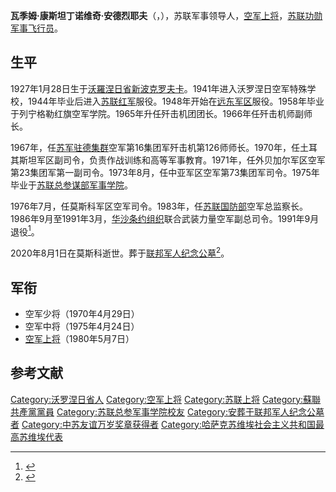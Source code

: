{{Infobox military person
|name          = 瓦季姆·安德烈耶夫
|image         = 
|caption       = 
|birth_date    = 1927年1月28日
|birth_place   = {{URS}}[[沃羅涅日省|沃羅涅日省]][[利斯基|新波克罗夫卡]]
|death_date    = {{Dda|2020|8|1|1927|1|28}}
|death_place   = {{RUS}}[[莫斯科|莫斯科]]
|allegiance    = {{URS}}
|branch        = [[苏联空军|苏联空军]]
|unit          = 
|serviceyears  = 1944年－1991年
|rank          = [[空军上将|空军上将]]
|commands      = 空军第73集团军<br/>[[莫斯科军区|莫斯科军区]]空军
|battles       = [[苏德战争|苏德战争]]
|awards        ={{{!}} style="background: transparent"
{{!}} {{俄罗斯友谊勋章}} {{!!}} {{十月革命勋章}} {{!!}} {{红旗勋章}} {{!!}} {{红旗勋章}}
{{!}}-
{{!}} {{二级在苏联武装力量中为祖国服务勋章}} {{!!}} {{三级在苏联武装力量中为祖国服务勋章}} {{!!}} {{战功奖章}} {{!!}} {{纪念列宁诞辰一百周年奖章}}
{{!}}-
{{!}} {{守卫苏联国界有功奖章}} {{!!}} {{卫国战争战胜德国奖章}}{{!!}} {{卫国战争胜利二十周年奖章}}{{!!}} {{卫国战争胜利三十周年奖章}}
{{!}}-
{{!}} {{苏联武装力量老兵奖章}} {{!!}} {{巩固战斗友谊奖章 (苏联)}}{{!!}} {{苏维埃陆军海军三十周年奖章}}{{!!}} {{苏联武装力量四十周年奖章}}
{{!}}-
{{!}} {{苏联武装力量五十周年奖章}} {{!!}} {{苏联武装力量六十周年奖章}}{{!!}} {{苏联武装力量七十周年奖章}}{{!!}} {{圆满服役奖章|type=1}}
{{!}}}
{{{!}} style="background: transparent"
{{!}} {{苏联功勋军事飞行员}}
{{!}}}
}}
'''瓦季姆·康斯坦丁诺维奇·安德烈耶夫'''（{{lang-ru|Вадим Константинович Андреев}}，{{bd|1927年|1月28日|2020年|8月1日|catIdx=Andreev}}），苏联军事领导人，[[空军上将|空军上将]]，[[苏联功勋军事飞行员|苏联功勋军事飞行员]]。
==生平==
1927年1月28日生于[[沃羅涅日省|沃羅涅日省]][[利斯基|新波克罗夫卡]]。1941年进入沃罗涅日空军特殊学校，1944年毕业后进入[[苏联红军|苏联红军]]服役。1948年开始在[[远东军区|远东军区]]服役。1958年毕业于列宁格勒红旗空军学院。1965年升任歼击机团团长。1966年任歼击机师副师长。

1967年，任[[苏军驻德集群|苏军驻德集群]]空军第16集团军歼击机第126师师长。1970年，任土耳其斯坦军区副司令，负责作战训练和高等军事教育。1971年，任外贝加尔军区空军第23集团军第一副司令。1973年8月，任中亚军区空军第73集团军司令。1975年毕业于[[苏联总参谋部军事学院|苏联总参谋部军事学院]]。

1976年7月，任莫斯科军区空军司令。1983年，任[[苏联国防部|苏联国防部]]空军总监察长。1986年9月至1991年3月，[[华沙条约组织|华沙条约组织]]联合武装力量空军副总司令。1991年9月退役<ref>{{cite web |title=АНДРЕЕВ Вадим Константинович |url=http://redstar.ru/andreev-vadim-konstantinovich/ |publisher=[[红星报|Красная звезда]] |language=ru |date=2020-08-05}}</ref>。

2020年8月1日在莫斯科逝世。葬于[[联邦军人纪念公墓|联邦军人纪念公墓]]<ref>{{cite web |title=В Москве умер бывший замглавкома Варшавского Договора генерал Андреев |url=https://www.mk.ru/politics/2020/08/01/v-moskve-umer-byvshiy-zamglavkoma-varshavskogo-dogovora-general-andreev.html |publisher=[[莫斯科共青团员报|Московский комсомолец]] |language=ru |date=2020-08-01 |access-date=2020-08-15 |archive-date=2020-08-02 |archive-url=https://web.archive.org/web/20200802114238/https://www.mk.ru/politics/2020/08/01/v-moskve-umer-byvshiy-zamglavkoma-varshavskogo-dogovora-general-andreev.html |dead-url=no }}</ref>。
==军衔==
*空军少将（1970年4月29日）
*空军中将（1975年4月24日）
*[[空军上将|空军上将]]（1980年5月7日）
==参考文献==
{{reflist}}
{{Authority control}}
{{portal bar|苏联|俄罗斯|军事|人物|冷战}}
{{DEFAULTSORT:Andreev, Vadim Konstantinovic}}
[[Category:沃罗涅日省人|Category:沃罗涅日省人]]
[[Category:空军上将|Category:空军上将]]
[[Category:苏联上将|Category:苏联上将]]
[[Category:蘇聯共產黨黨員|Category:蘇聯共產黨黨員]]
[[Category:苏联总参军事学院校友|Category:苏联总参军事学院校友]]
[[Category:安葬于联邦军人纪念公墓者|Category:安葬于联邦军人纪念公墓者]]
[[Category:中苏友谊万岁奖章获得者|Category:中苏友谊万岁奖章获得者]]
[[Category:哈萨克苏维埃社会主义共和国最高苏维埃代表|Category:哈萨克苏维埃社会主义共和国最高苏维埃代表]]